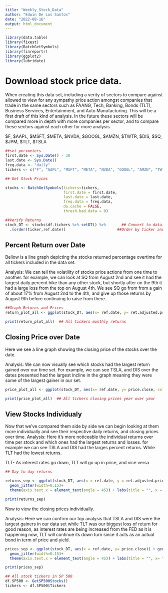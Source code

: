 ```yaml
---
title: "Weekly_Stock_Data"
author: "Edwin De Los Santos"
date: "2022-08-16"
output: html_document
---
```

```r
library(data.table)
library(fixest)
library(BatchGetSymbols)
library(finreportr)
library(ggplot2)
library(lubridate)
```

# Download stock price data.
When creating this data set, including a verity of sectors to compare against allowed to view for any sympathy price action amongst companies that trade in the same sectors such as FAANG, Tech, Banking, Bonds (TLT), Business Services, Entertainment, and Auto Manufacturing. This will be a first draft of this kind of analysis. In the future these sectors will be compared more in depth with more companies per sector, and to compare these sectors against each other for more analysis. 

$F, $AAPL, $MSFT, $META, $NVDA, $GOOGL, $AMZN, $TWTR, $DIS, $SQ, $JPM, $TLT, $TSLA
```r

##set perimeters
first.date <- Sys.Date() - 30
last.date <- Sys.Date()
freq.data <- "daily"
tickers <- c("F", "AAPL", "MSFT", "META", "NVDA", "GOOGL", "AMZN", "TWTR", "TLT", "DIS", "SQ", "JPM", "TSLA")

## Get Stock Prices

stocks <- BatchGetSymbols(tickers=tickers,
                          first.date = first.date,
                          last.date = last.date,
                          freq.data = freq.data,
                          do.cache = FALSE,
                          thresh.bad.data = 0)

##Verify Returns
stock_DT <- stocks$df.tickers %>% setDT() %>%       ## Convert to data.table
  .[order(ticker,ref.date)]                       ##Order by ticker and date
```

## Percent Return over Date
Bellow is a line graph depicting the stocks returned percentage overtime for all tickers included in the data set. 

Analysis: We can tell the volatility of stocks price actions from one time to another. for example, we can look at SQ from August 2nd and see it had the largest daily percent hike than any other stock, but shortly after on the 9th it had a large loss from the top on August 4th. We see SQ go from from a gain of about 17% from August 2nd to the 4th, and give up those returns by August 9th before continuing to raise from there. 


```r
##Graph Returns and Prices
return_plot_all <- ggplot(stock_DT, aes(x= ref.date, y= ret.adjusted.prices, colour = ticker)) + geom_line() + theme_bw() + labs(title = "", x = "Date", y= "Daily Returns",subtitle = "")

print(return_plot_all)  ## All tickers monthly returns
```

## Closing Price over Date
Here we see a line graph showing the closing price of the stocks over the date.

Analysis: We can now visually see which stocks had the largest return gained over our time set. For example, we can see TSLA, and DIS over the dates presented had the largest incline in the graph meaning they were some of the largest gainer in our set.

```r
price_plot_all <- ggplot(stock_DT, aes(x= ref.date, y= price.close, colour = ticker))+geom_line() + theme_bw() + labs(title = "", x= "Date", y= "Closing Price", subtitle = "")

print(price_plot_all)  ## All tickers closing prices year over year
```

## View Stocks Individualy
Now that we've compared them side by side we can begin looking at them more individually and see their respective daily returns, and closing prices over time. 
Analysis: Here it's more noticeable the individual returns over time per stock and which ones had the largest returns and losses. for example we can see TSLA and DIS had the larges percent returns. While TLT had the lowest returns.

TLT- As interest rates go down, TLT will go up in price, and vice versa

```r
## Day to day returns

returns_sep <- ggplot(stock_DT, aes(x = ref.date, y = ret.adjusted.prices)) + geom_line() + facet_wrap(~ticker,scales = "free_y") +
  geom_jitter(width=0.15)+
  theme(axis.text.x = element_text(angle = 45)) + labs(title = "", x = "Date", y= "Daily Returns",subtitle = "")

print(returns_sep)
```

Now to view the closing prices individually.

Analysis: Here we can confirm our top analysis that TSLA and DIS were the largest gainers in our data set while TLT was our biggest loss of return for good reason, as interest rates are being increased from the FED as it is happening now, TLT will continue its down turn since it acts as an actual bond in term of price and yield. 

```r
prices_sep <- ggplot(stock_DT, aes(x = ref.date, y= price.close)) + geom_line()+facet_wrap(~ticker, scales = "free_y") +
  geom_jitter(width=0.15)+
  theme(axis.text.x = element_text(angle = 45)) + labs(title = "", x= "Date", y= "Closing Price", subtitle = "")

print(prices_sep)

## All stock tickers in SP 500
df.SP500 <- GetSP500Stocks()
tickers <- df.SP500$Tickers
```
